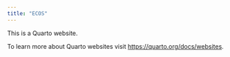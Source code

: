 ```yaml
---
title: "ECOS"
---
```


This is a Quarto website.

To learn more about Quarto websites visit <https://quarto.org/docs/websites>.
